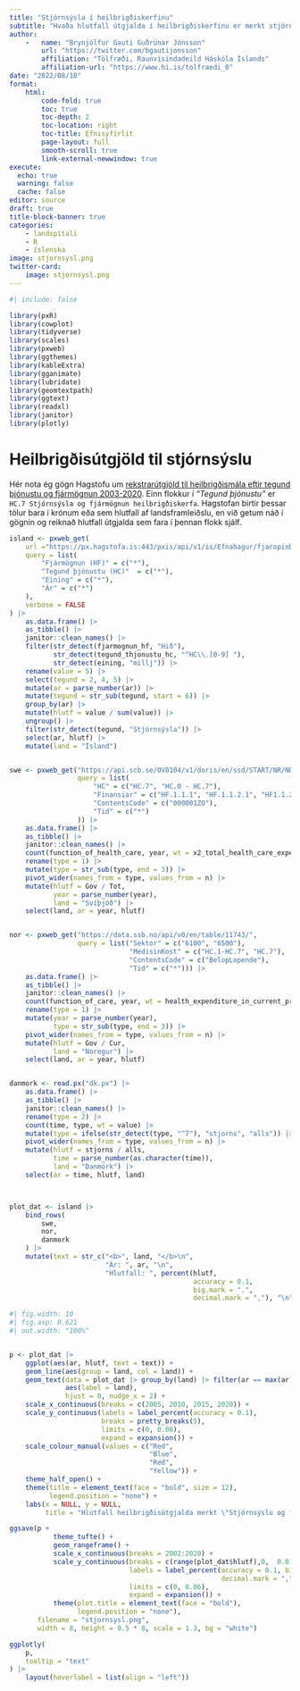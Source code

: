 ```yaml
---
title: "Stjórnsýsla í heilbrigðiskerfinu"
subtitle: "Hvaða hlutfall útgjalda í heilbrigðiskerfinu er merkt stjórnsýslu og fjármögnun heilbrigðiskerfa?"
author: 
    -   name: "Brynjólfur Gauti Guðrúnar Jónsson"
        url: "https://twitter.com/bgautijonsson"
        affiliation: "Tölfræði, Raunvísindadeild Háskóla Íslands"
        affiliation-url: "https://www.hi.is/tolfraedi_0"
date: "2022/08/10"
format: 
    html:
        code-fold: true
        toc: true
        toc-depth: 2
        toc-location: right
        toc-title: Efnisyfirlit
        page-layout: full
        smooth-scroll: true
        link-external-newwindow: true
execute: 
  echo: true
  warning: false
  cache: false
editor: source
draft: true
title-block-banner: true
categories:
    - landspítali
    - R
    - íslenska
image: stjornsysl.png
twitter-card: 
    image: stjornsysl.png
---
```



```r
#| include: false

library(pxR)
library(cowplot)
library(tidyverse)
library(scales)
library(pxweb)
library(ggthemes)
library(kableExtra)
library(gganimate)
library(lubridate)
library(geomtextpath)
library(ggtext)
library(readxl)
library(janitor)
library(plotly)
```

# Heilbrigðisútgjöld til stjórnsýslu

Hér nota ég gögn Hagstofu um [rekstrarútgjöld til heilbrigðismála eftir tegund þjónustu og fjármögnun 2003-2020](https://px.hagstofa.is/pxis/pxweb/is/Efnahagur/Efnahagur__fjaropinber__fjarmal_heilbr/THJ05551.px). Einn flokkur í *"Tegund þjónustu"* er `HC.7 Stjórnsýsla og fjármögnun heilbrigðiskerfa`. Hagstofan birtir þessar tölur bara í krónum eða sem hlutfall af landsframleiðslu, en við getum náð í gögnin og reiknað hlutfall útgjalda sem fara í þennan flokk sjálf.

```r
island <- pxweb_get(
    url ="https://px.hagstofa.is:443/pxis/api/v1/is/Efnahagur/fjaropinber/fjarmal_heilbr/THJ05551.px", 
    query = list(
        "Fjármögnun (HF)" = c("*"),
        "Tegund þjónustu (HC)"  = c("*"),
        "Eining" = c("*"),
        "Ár" = c("*")
    ),
    verbose = FALSE
) |> 
    as.data.frame() |> 
    as_tibble() |> 
    janitor::clean_names() |> 
    filter(str_detect(fjarmognun_hf, "Hið"),
           str_detect(tegund_thjonustu_hc, "^HC\\.[0-9] "),
           str_detect(eining, "millj")) |> 
    rename(value = 5) |> 
    select(tegund = 2, 4, 5) |> 
    mutate(ar = parse_number(ar)) |> 
    mutate(tegund = str_sub(tegund, start = 6)) |> 
    group_by(ar) |> 
    mutate(hlutf = value / sum(value)) |> 
    ungroup() |> 
    filter(str_detect(tegund, "Stjórnsýsla")) |> 
    select(ar, hlutf) |> 
    mutate(land = "Ísland")


swe <- pxweb_get("https://api.scb.se/OV0104/v1/doris/en/ssd/START/NR/NR0109/HCHF",
                 query = list(
                     "HC" = c("HC.7", "HC.0 - HC.7"),
                     "Finansiar" = c("HF.1.1.1", "HF.1.1.2.1", "HF1.1.2.2+HF1.1.2.3"),
                     "ContentsCode" = c("000001ZO"),
                     "Tid" = c("*")
                 )) |> 
    as.data.frame() |> 
    as_tibble() |> 
    janitor::clean_names() |> 
    count(function_of_health_care, year, wt = x2_total_health_care_expenditures_sek_million) |> 
    rename(type = 1) |> 
    mutate(type = str_sub(type, end = 3)) |> 
    pivot_wider(names_from = type, values_from = n) |> 
    mutate(hlutf = Gov / Tot,
           year = parse_number(year),
           land = "Svíþjóð") |> 
    select(land, ar = year, hlutf)


nor <- pxweb_get("https://data.ssb.no/api/v0/en/table/11743/",
                 query = list("Sektor" = c("6100", "6500"),
                              "MedisinKost" = c("HC.1-HC.7", "HC.7"),
                              "ContentsCode" = c("BelopLopende"),
                              "Tid" = c("*"))) |> 
    as.data.frame() |> 
    as_tibble() |> 
    janitor::clean_names() |> 
    count(function_of_care, year, wt = health_expenditure_in_current_prices) |> 
    rename(type = 1) |> 
    mutate(year = parse_number(year),
           type = str_sub(type, end = 3)) |> 
    pivot_wider(names_from = type, values_from = n) |> 
    mutate(hlutf = Gov / Cur,
           land = "Noregur") |> 
    select(land, ar = year, hlutf)


danmork <- read.px("dk.px") |> 
    as.data.frame() |> 
    as_tibble() |> 
    janitor::clean_names() |> 
    rename(type = 2) |> 
    count(time, type, wt = value) |> 
    mutate(type = ifelse(str_detect(type, "^7"), "stjorns", "alls")) |> 
    pivot_wider(names_from = type, values_from = n) |> 
    mutate(hlutf = stjorns / alls,
           time = parse_number(as.character(time)),
           land = "Danmörk") |> 
    select(ar = time, hlutf, land)



plot_dat <- island |> 
    bind_rows(
        swe,
        nor,
        danmork
    ) |> 
    mutate(text = str_c("<b>", land, "</b>\n",
                        "Ár: ", ar, "\n",
                        "Hlutfall: ", percent(hlutf, 
                                              accuracy = 0.1,
                                              big.mark = ".",
                                              decimal.mark = ","), "\n"))
```


```r
#| fig.width: 10
#| fig.asp: 0.621
#| out.width: "100%"


p <- plot_dat |> 
    ggplot(aes(ar, hlutf, text = text)) +
    geom_line(aes(group = land, col = land)) +
    geom_text(data = plot_dat |> group_by(land) |> filter(ar == max(ar)) |> ungroup(),
              aes(label = land),
              hjust = 0, nudge_x = 2) +
    scale_x_continuous(breaks = c(2005, 2010, 2015, 2020)) +
    scale_y_continuous(labels = label_percent(accuracy = 0.1),
                       breaks = pretty_breaks(5),
                       limits = c(0, 0.06),
                       expand = expansion()) +
    scale_colour_manual(values = c("Red",
                                   "Blue",
                                   "Red",
                                   "Yellow")) +
    theme_half_open() +
    theme(title = element_text(face = "bold", size = 12),
          legend.position = "none") +
    labs(x = NULL, y = NULL,
         title = "Hlutfall heilbrigðisútgjalda merkt \"Stjórnsýslu og fjármögnun heilbrigðiskerfa\"")

ggsave(p + 
           theme_tufte() + 
           geom_rangeframe() +
           scale_x_continuous(breaks = 2002:2020) +
           scale_y_continuous(breaks = c(range(plot_dat$hlutf),0,  0.015, 0.02, 0.025),
                              labels = label_percent(accuracy = 0.1, big.mark = ".",
                                                     decimal.mark = ","),
                              limits = c(0, 0.06),
                              expand = expansion()) +
           theme(plot.title = element_text(face = "bold"),
                 legend.position = "none"),
       filename = "stjornsysl.png",
       width = 8, height = 0.5 * 8, scale = 1.3, bg = "white")

ggplotly(
    p,
    tooltip = "text"
) |> 
    layout(hoverlabel = list(align = "left"))
```

